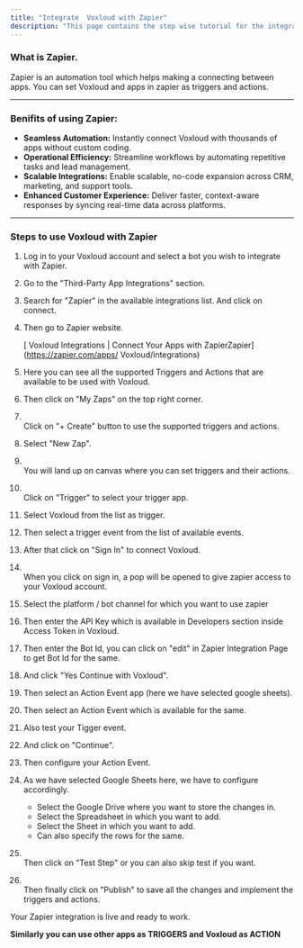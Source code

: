 ```yaml
---
title: "Integrate  Voxloud with Zapier"
description: "This page contains the step wise tutorial for the integration of Zoho CRM with  Voxloud."
---
```


### **What is Zapier.**

Zapier is an automation tool which helps making a connecting between apps. You can set  Voxloud and apps in zapier as triggers and actions.

---

### **Benifits of using Zapier:**

- **Seamless Automation:** Instantly connect  Voxloud with thousands of apps without custom coding.
- **Operational Efficiency:** Streamline workflows by automating repetitive tasks and lead management.
- **Scalable Integrations:** Enable scalable, no-code expansion across CRM, marketing, and support tools.
- **Enhanced Customer Experience:** Deliver faster, context-aware responses by syncing real-time data across platforms.

---

### **Steps to use  Voxloud with Zapier**

 1. Log in to your  Voxloud account and select a bot you wish to integrate with Zapier.
 2. Go to the "Third-Party App Integrations" section.
 3. Search for "Zapier" in the available integrations list. And click on connect.
 4. Then go to Zapier website.

    [ Voxloud Integrations | Connect Your Apps with ZapierZapier](https://zapier.com/apps/ Voxloud/integrations)
 5. Here you can see all the supported Triggers and Actions that are available to be used with  Voxloud.
 6. Then click on "My Zaps" on the top right corner.
 7. \
    Click on "\+ Create" button to use the supported triggers and actions.
 8. Select "New Zap".
 9. \
    You will land up on canvas where you can set triggers and their actions.
10. \
    Click on "Trigger" to select your trigger app.
11. Select  Voxloud from the list as trigger.
12. Then select a trigger event from the list of available events.
13. After that click on "Sign In" to connect  Voxloud.
14. \
    When you click on sign in, a pop will be opened to give zapier access to your  Voxloud account.
15. Select the platform / bot channel for which you want to use zapier
16. Then enter the API Key which is available in Developers section inside Access Token in  Voxloud.
17. Then enter the Bot Id, you can click on "edit" in Zapier Integration Page to get Bot Id for the same.
18. And click "Yes Continue with  Voxloud".
19. Then select an Action Event app (here we have selected google sheets).
20. Then select an Action Event which is available for the same.
21. Also test your Tigger event.
22. And click on "Continue".
23. Then configure your Action Event.
24. As we have selected Google Sheets here, we have to configure accordingly.
    - Select the Google Drive where you want to store the changes in.
    - Select the Spreadsheet in which you want to add.
    - Select the Sheet in which you want to add.
    - Can also specify the rows for the same.
25. \
    Then click on "Test Step" or you can also skip test if you want.
26. \
    Then finally click on "Publish" to save all the changes and implement the triggers and actions.

Your Zapier integration is live and ready to work.

**Similarly you can use other apps as TRIGGERS and  Voxloud as ACTION**

 